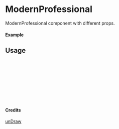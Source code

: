
<Meta of={ModernProfessional} title="unDraw/ModernProfessional" />

# ModernProfessional

ModernProfessional component with different props.

#### Example

<Canvas of={ModernProfessional.Primary} />

## Usage

```ts
import { ModernProfessional } from "yadl-ui";

const Example = () => {
  return (
      <ModernProfessional />
  );
};

export default Example;
```

#### Credits
[unDraw](https://undraw.co/illustrations)
